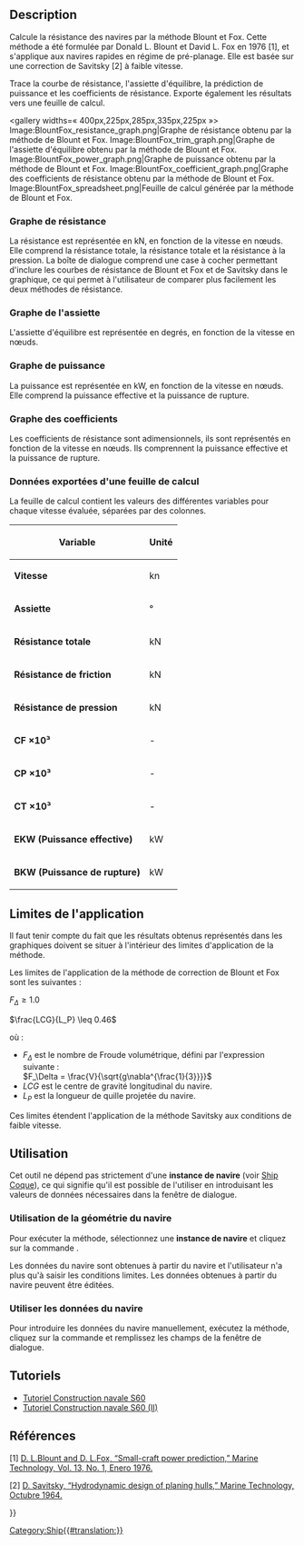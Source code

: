 <languages/>

{{Docnav/fr
|[[Ship_ResistanceAmadeo/fr|Résistance Amadeo]]
|[[Ship_ResistanceHoltrop/fr|Résistance Holtrop]]
|[[Ship_Workbench/fr|Ship]]
|IconL=Ship_ResistanceAmadeo.svg
|IconR=Ship_ResistanceHoltrop.svg
|IconC=Workbench_Ship.svg
}}

{{GuiCommand/fr
|Name=Ship ResistanceBlountFox
|Name/fr=Ship Résistance Blount et Fox
|MenuLocation=Resistance → Resistance Amadeo predicion
|Workbenches=[[Ship_Workbench/fr|Ship]]
|Shortcut=
|SeeAlso=
}}

<span id="Description"></span>
==Description==

Calcule la résistance des navires par la méthode Blount et Fox. Cette méthode a été formulée par Donald L. Blount et David L. Fox en 1976 [1], et s'applique aux navires rapides en régime de pré-planage. Elle est basée sur une correction de Savitsky [2] à faible vitesse.

Trace la courbe de résistance, l'assiette d'équilibre, la prédiction de puissance et les coefficients de résistance. Exporte également les résultats vers une feuille de calcul.

<gallery widths=« 400px,225px,285px,335px,225px »>
Image:BlountFox_resistance_graph.png|Graphe de résistance obtenu par la méthode de Blount et Fox.
Image:BlountFox_trim_graph.png|Graphe de l'assiette d'équilibre obtenu par la méthode de Blount et Fox.
Image:BlountFox_power_graph.png|Graphe de puissance obtenu par la méthode de Blount et Fox.
Image:BlountFox_coefficient_graph.png|Graphe des coefficients de résistance obtenu par la méthode de Blount et Fox.
Image:BlountFox_spreadsheet.png|Feuille de calcul générée par la méthode de Blount et Fox.
</gallery>

<span id="Resistance_graph"></span>
=== Graphe de résistance ===

La résistance est représentée en kN, en fonction de la vitesse en nœuds. Elle comprend la résistance totale, la résistance totale et la résistance à la pression. La boîte de dialogue comprend une case à cocher permettant d'inclure les courbes de résistance de Blount et Fox et de Savitsky dans le graphique, ce qui permet à l'utilisateur de comparer plus facilement les deux méthodes de résistance.

<span id="Trim_graph"></span>
=== Graphe de l'assiette ===

L'assiette d'équilibre est représentée en degrés, en fonction de la vitesse en nœuds.

<span id="Power_graph"></span>
=== Graphe de puissance ===

La puissance est représentée en kW, en fonction de la vitesse en nœuds. Elle comprend la puissance effective et la puissance de rupture.

<span id="Coefficients_graph"></span>
=== Graphe des coefficients ===

Les coefficients de résistance sont adimensionnels, ils sont représentés en fonction de la vitesse en nœuds. Ils comprennent la puissance effective et la puissance de rupture.

<span id="Exported_Spreadsheet_Data"></span>
=== Données exportées d'une feuille de calcul ===

La feuille de calcul contient les valeurs des différentes variables pour chaque vitesse évaluée, séparées par des colonnes.

{| class="wikitable"
! Variable !! Unité
|-
| '''Vitesse''' || kn
|-
| '''Assiette''' || °
|-
| '''Résistance totale''' || kN
|-
| '''Résistance de friction''' || kN
|-
| '''Résistance de pression''' || kN
|-
| '''CF ×10³''' || -
|-
| '''CP ×10³''' || -
|-
| '''CT ×10³''' || -
|-
| '''EKW (Puissance effective)''' || kW
|-
| '''BKW (Puissance de rupture)''' || kW
|}

<span id="Application_limits"></span>
== Limites de l'application ==

Il faut tenir compte du fait que les résultats obtenus représentés dans les graphiques doivent se situer à l'intérieur des limites d'application de la méthode.

Les limites de l'application de la méthode de correction de Blount et Fox sont les suivantes :

<math> F_\Delta \geq 1.0 </math>

<math> \frac{LCG}{L_P} \leq 0.46 </math>

où :
* <math> F_\Delta </math> est le nombre de Froude volumétrique, défini par l'expression suivante :<br><math> F_\Delta = \frac{V}{\sqrt{g\nabla^{\frac{1}{3}}}} </math>
* <math> LCG </math> est le centre de gravité longitudinal du navire.
* <math> L_P </math> est la longueur de quille projetée du navire.

Ces limites étendent l'application de la méthode Savitsky aux conditions de faible vitesse.

<span id="Usage"></span>
== Utilisation ==

Cet outil ne dépend pas strictement d'une '''instance de navire''' (voir [[Ship_CreateShip|Ship Coque]]), ce qui signifie qu'il est possible de l'utiliser en introduisant les valeurs de données nécessaires dans la fenêtre de dialogue.

<span id="Using_ship_geometry"></span>
=== Utilisation de la géométrie du navire ===

Pour exécuter la méthode, sélectionnez une '''instance de navire''' et cliquez sur la commande {{MenuCommand|Resistance → [[Image:Ship_ResistanceBlountFox.svg|16px]] Resistance Blount and Fox prediction}}.

Les données du navire sont obtenues à partir du navire et l'utilisateur n'a plus qu'à saisir les conditions limites. Les données obtenues à partir du navire peuvent être éditées.

<span id="Using_ship_data"></span>
=== Utiliser les données du navire ===

Pour introduire les données du navire manuellement, exécutez la méthode, cliquez sur la commande {{MenuCommand|Resistance → [[Image:Ship_ResistanceBlountFox.svg|16px]] Resistance Blount and Fox prediction}} et remplissez les champs de la fenêtre de dialogue.

<span id="Tutorials"></span>
== Tutoriels ==

* [[FreeCAD-Ship_s60_tutorial/fr|Tutoriel Construction navale S60]]
* [[FreeCAD-Ship_s60_tutorial_(II)/fr|Tutoriel Construction navale S60 (II)]]

<span id="References"></span>
== Références ==

[1] [https://www.researchgate.net/publication/285819636_Small-Craft_Power_Prediction D. L.Blount and D. L.Fox, “Small-craft power prediction,” Marine Technology, Vol. 13, No. 1, Enero 1976.]

[2] [https://www.boatdesign.net/attachments/hydrodynamic-design-of-planing-hulls-savitsky-1964-pdf.89527/ D. Savitsky, “Hydrodynamic design of planing hulls,” Marine Technology, Octubre 1964.]


{{Docnav/fr
|[[Ship_ResistanceAmadeo/fr|Résistance Amadeo]]
|[[Ship_ResistanceHoltrop/fr|Résistance Holtrop]]
|[[Ship_Workbench/fr|Ship]]
|IconL=Ship_ResistanceAmadeo.svg
|IconR=Ship_ResistanceHoltrop.svg
|IconC=Workbench_Ship.svg
}}

{{Userdocnavi{{#translation:}}}}
[[Category:Ship{{#translation:}}]]